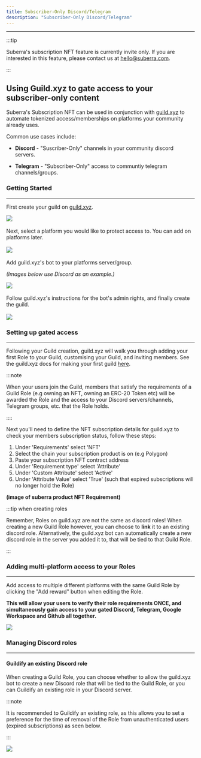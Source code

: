 ```yaml
---
title: Subscriber-Only Discord/Telegram
description: "Subscriber-Only Discord/Telegram"
---
```



---

:::tip

Suberra's subscription NFT feature is currently invite only. If you are interested in this feature, please contact us at hello@suberra.com.

:::


## Using Guild.xyz to gate access to your subscriber-only content

Suberra's Subscription NFT can be used in conjunction with [guild.xyz](https://guild.xyz/) to automate tokenized access/memberships on platforms your community already uses.

Common use cases include:

- **Discord** - "Suscriber-Only" channels in your community discord servers.

- **Telegram** - "Subscriber-Only" access to communtiy telegram channels/groups.

### Getting Started

---

First create your guild on [guild.xyz](https://guild.xyz/).

<div style={{ flexBasis: "300px", flexGrow: "1", textAlign: "center" }}>
  <img src={Image1} style={{ alignSelf: "center", maxWidth: "70%" }} />
</div>

<br />
Next, select a platform you would like to protect access to. You can add on platforms
later.
<br />
<br />

<div style={{ flexBasis: "300px", flexGrow: "1", textAlign: "center" }}>
  <img src={Image2} style={{ alignSelf: "center", maxWidth: "70%" }} />
</div>

<br />
Add guild.xyz's bot to your platforms server/group.

_(Images below use Discord as an example.)_

<div style={{ flexBasis: "300px", flexGrow: "1", textAlign: "center" }}>
  <img src={Image3} style={{ alignSelf: "center", maxWidth: "70%" }} />
</div>

<br />
Follow guild.xyz's instructions for the bot's admin rights, and finally create the
guild.
<br />
<br />

<div style={{ flexBasis: "300px", flexGrow: "1", textAlign: "center" }}>
  <img src={Image4} style={{ alignSelf: "center", maxWidth: "70%" }} />
</div>

### Setting up gated access

---

Following your Guild creation, guild.xyz will walk you through adding your first Role to your Guild, customising your Guild, and inviting members. See the guild.xyz docs for making your first guild [here](https://docs.guild.xyz/guild/guides/readme#making-your-first-guild).

:::note

When your users join the Guild, members that satisfy the requirements of a Guild Role (e.g owning an NFT, owning an ERC-20
Token etc) will be awarded the Role and the access to your Discord servers/channels,
Telegram groups, etc. that the Role holds.

::::

Next you'll need to define the NFT subscription details for guild.xyz to check your members subscription status, follow these steps:

1. Under 'Requirements' select 'NFT'
2. Select the chain your subscription product is on (e.g Polygon)
3. Paste your subscription NFT contract address
4. Under 'Requirement type' select 'Attribute'
5. Under 'Custom Attribute' select 'Active'
6. Under 'Attribute Value' select 'True' (such that expired subscriptions will no longer hold the Role)

**(image of suberra product NFT Requirement)**

:::tip when creating roles

Remember, Roles on guild.xyz are not the same as discord roles! When creating a new Guild Role however, you can choose to **link** it to an existing discord role. Alternatively, the guild.xyz bot can automatically create a new discord role in the server you added it to, that will be tied to that Guild Role.

:::

### Adding multi-platform access to your Roles

---

Add access to multiple different platforms with the same Guild Role by clicking the "Add reward" button when editing the Role.

**This will allow your users to verify their role requirements ONCE, and simultaneously gain access to your gated Discord, Telegram, Google Workspace and Github all together.**

<div style={{ flexBasis: "300px", flexGrow: "1", textAlign: "center" }}>
  <img src={Image6} style={{ alignSelf: "center", maxWidth: "70%" }} />
</div>

### Managing Discord roles

---

#### Guildify an existing Discord role

When creating a Guild Role, you can choose whether to allow the guild.xyz bot to create a new Discord role that will be tied to the Guild Role, or you can Guildify an existing role in your Discord server.

:::note

It is recommended to Guildify an existing role, as this allows you to set a preference for the time of removal of the Role from unauthenticated users (expired subscriptions) as seen below.

:::

<div style={{ flexBasis: "300px", flexGrow: "1", textAlign: "center" }}>
  <img src={Image5} style={{ alignSelf: "center", maxWidth: "50%" }} />
</div>
